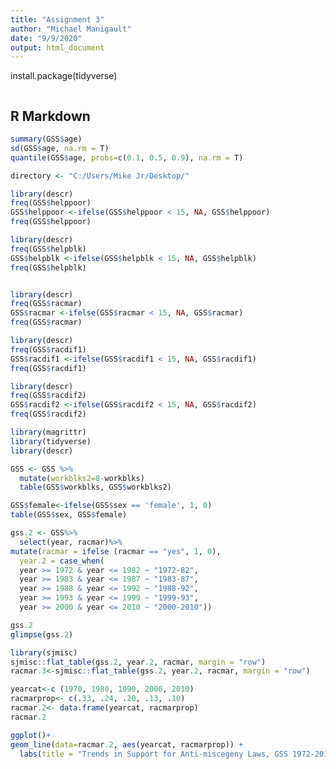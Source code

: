 ---
title: "Assignment 3"
author: "Michael Manigault"
date: "9/9/2020"
output: html_document
---
install.package(tidyverse)
```{r setup, include=FALSE}
```

## R Markdown

```{r}
summary(GSS$age)
sd(GSS$age, na.rm = T)
quantile(GSS$age, probs=c(0.1, 0.5, 0.9), na.rm = T)
```

```{r}
directory <- "C:/Users/Mike Jr/Desktop/"

```
```{r}
library(descr)
freq(GSS$helppoor)
GSS$helppoor <-ifelse(GSS$helppoor < 15, NA, GSS$helppoor)
freq(GSS$helppoor)

library(descr)
freq(GSS$helpblk)
GSS$helpblk <-ifelse(GSS$helpblk < 15, NA, GSS$helpblk)
freq(GSS$helpblk)


library(descr)
freq(GSS$racmar)
GSS$racmar <-ifelse(GSS$racmar < 15, NA, GSS$racmar)
freq(GSS$racmar)

library(descr)
freq(GSS$racdif1)
GSS$racdif1 <-ifelse(GSS$racdif1 < 15, NA, GSS$racdif1)
freq(GSS$racdif1)

library(descr)
freq(GSS$racdif2)
GSS$racdif2 <-ifelse(GSS$racdif2 < 15, NA, GSS$racdif2)
freq(GSS$racdif2)
```

```{r}
library(magrittr)
library(tidyverse)
library(descr)

GSS <- GSS %>%
  mutate(workblks2=8-workblks)
  table(GSS$workblks, GSS$workblks2)
```


```{r}
GSS$female<-ifelse(GSS$sex == 'female', 1, 0)
table(GSS$sex, GSS$female)

gss.2 <- GSS%>%
  select(year, racmar)%>%
mutate(racmar = ifelse (racmar == "yes", 1, 0),
  year.2 = case_when(
  year >= 1972 & year <= 1982 ~ "1972-82",
  year >= 1983 & year <= 1987 ~ "1983-87",
  year >= 1988 & year <= 1992 ~ "1988-92",
  year >= 1993 & year <= 1999 ~ "1999-93",
  year >= 2000 & year <= 2010 ~ "2000-2010"))

gss.2
glimpse(gss.2)
```




```{r}
library(sjmisc)
sjmisc::flat_table(gss.2, year.2, racmar, margin = "row")
racmar.3<-sjmisc::flat_table(gss.2, year.2, racmar, margin = "row")
```


```{r}
yearcat<-c (1970, 1980, 1990, 2000, 2010)
racmarprop<- c(.33, .24, .20, .13, .10)
racmar.2<- data.frame(yearcat, racmarprop)
racmar.2

ggplot()+
geom_line(data=racmar.2, aes(yearcat, racmarprop)) +
  labs(title = "Trends in Support for Anti-miscegeny Laws, GSS 1972-2014", x ="Years", y="Propartions")
```

